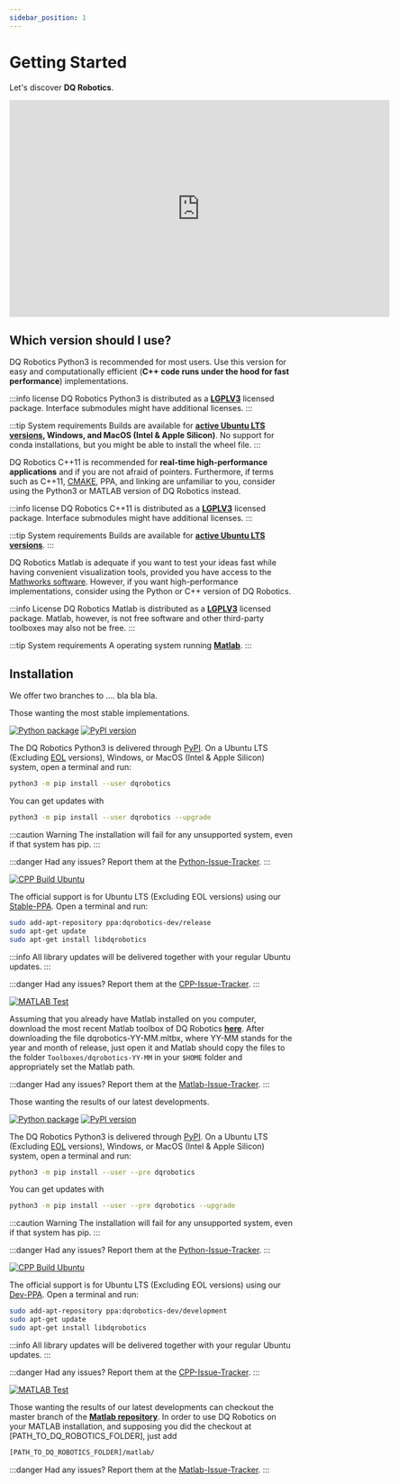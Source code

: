 ```yaml
---
sidebar_position: 1
---
```


# Getting Started

Let's discover **DQ Robotics**.

<iframe width="675" height="385" src="https://www.youtube.com/embed/e8ajS3FVMUI" title="YouTube video player" frameborder="0" allow="accelerometer; autoplay; clipboard-write; encrypted-media; gyroscope; picture-in-picture" allowfullscreen></iframe>

## Which version should I use?


<Tabs className="unique-tabs">

<TabItem value="py" label="Python">




DQ Robotics Python3 is recommended for most users. Use this version for easy and computationally efficient (**C++ code runs under the hood for fast performance**) implementations.


:::info license
DQ Robotics Python3 is distributed as a **[LGPLV3](https://choosealicense.com/licenses/lgpl-3.0/)** licensed package. 
Interface submodules might have additional licenses.
:::

:::tip System requirements
Builds are available for **[active Ubuntu LTS versions](https://wiki.ubuntu.com/Releases), Windows, and MacOS (Intel & Apple Silicon)**.
No support for conda installations, but you might be able to install the wheel file.
:::


</TabItem>
<TabItem value="cpp" label="C++">


DQ Robotics C++11 is recommended for **real-time high-performance applications** and if you are not afraid of pointers.
Furthermore, if terms such as C++11, [CMAKE](https://cmake.org/), PPA, and linking are unfamiliar to you, 
consider using the Python3 or MATLAB version of DQ Robotics instead.



:::info license
DQ Robotics C++11 is distributed as a **[LGPLV3](https://choosealicense.com/licenses/lgpl-3.0/)** licensed package. 
Interface submodules might have additional licenses.
:::

:::tip System requirements
Builds are available for **[active Ubuntu LTS versions](https://wiki.ubuntu.com/Releases)**.
:::




</TabItem>

<TabItem value="matlab" label="Matlab">

DQ Robotics Matlab is adequate if you want to test your ideas fast while having convenient visualization tools, 
provided you have access to the [Mathworks software](https://www.mathworks.com/).
However, if you want high-performance implementations, consider using the Python or C++ version of DQ Robotics.


:::info License
DQ Robotics Matlab is distributed as a **[LGPLV3](https://choosealicense.com/licenses/lgpl-3.0/)** licensed package. Matlab, however, is not free software and other third-party toolboxes may also not be free.
:::

:::tip System requirements
A operating system running **[Matlab](https://www.mathworks.com/products/matlab.html)**.
:::



</TabItem>
</Tabs>

## Installation

We offer two branches to .... bla bla bla.
<Tabs className="unique-tabs">

<TabItem value="release" label="Release (recommended)">

Those wanting the most stable implementations.

<Tabs className="unique-tabs">

<TabItem value="py" label="Python">

[![Python package](https://github.com/dqrobotics/python/actions/workflows/python_package.yml/badge.svg)](https://github.com/dqrobotics/python/actions/workflows/python_package.yml) 
[![PyPI version](https://badge.fury.io/py/dqrobotics.svg)](https://badge.fury.io/py/dqrobotics)




The DQ Robotics Python3 is delivered through [PyPI](https://pypi.org/).
On a Ubuntu LTS (Excluding [EOL](https://endoflife.software/operating-systems/linux/ubuntu) versions), 
Windows, or MacOS (Intel & Apple Silicon) system, open a terminal and run:

```bash
python3 -m pip install --user dqrobotics
```

You can get updates with

```bash
python3 -m pip install --user dqrobotics --upgrade
```

:::caution Warning
The installation will fail for any unsupported system, even if that system has pip.
:::

:::danger Had any issues?
Report them at the [Python-Issue-Tracker](https://github.com/dqrobotics/python/issues).
:::

</TabItem>
<TabItem value="cpp" label="C++">

[![CPP Build Ubuntu](https://github.com/dqrobotics/cpp/actions/workflows/cpp_build_ubuntu.yml/badge.svg?branch=master)](https://github.com/dqrobotics/cpp/actions/workflows/cpp_build_ubuntu.yml)

The official support is for Ubuntu LTS (Excluding EOL versions) using our [Stable-PPA](https://launchpad.net/~dqrobotics-dev/+archive/ubuntu/release).
Open a terminal and run:

```bash
sudo add-apt-repository ppa:dqrobotics-dev/release
sudo apt-get update
sudo apt-get install libdqrobotics
```


:::info
All library updates will be delivered together with your regular Ubuntu updates.
:::

:::danger Had any issues?
Report them at the [CPP-Issue-Tracker](https://github.com/dqrobotics/cpp/issues).
:::

</TabItem>

<TabItem value="matlab" label="Matlab">

[![MATLAB Test](https://github.com/dqrobotics/matlab/actions/workflows/matlab_test.yml/badge.svg?branch=master)](https://github.com/dqrobotics/matlab/actions/workflows/matlab_test.yml)





Assuming that you already have Matlab installed on you computer, 
download the most recent Matlab toolbox of DQ Robotics **[here](https://github.com/dqrobotics/matlab/releases/latest)**.
After downloading the file dqrobotics-YY-MM.mltbx, where YY-MM stands for the year and month of release, just open it and Matlab should copy the files to the folder `Toolboxes/dqrobotics-YY-MM` in your `$HOME` folder and appropriately set the Matlab path.

:::danger Had any issues?
Report them at the [Matlab-Issue-Tracker](https://github.com/dqrobotics/matlab/issues).
:::

</TabItem>
</Tabs>

</TabItem>

<TabItem value="dev" label="Development">

Those wanting the results of our latest developments.

<Tabs className="unique-tabs">

<TabItem value="py" label="Python">

[![Python package](https://github.com/dqrobotics/python/actions/workflows/python_package.yml/badge.svg)](https://github.com/dqrobotics/python/actions/workflows/python_package.yml) 
[![PyPI version](https://badge.fury.io/py/dqrobotics.svg)](https://badge.fury.io/py/dqrobotics)

The DQ Robotics Python3 is delivered through [PyPI](https://pypi.org/).
On a Ubuntu LTS (Excluding [EOL](https://endoflife.software/operating-systems/linux/ubuntu) versions), 
Windows, or MacOS (Intel & Apple Silicon) system, open a terminal and run:

```bash
python3 -m pip install --user --pre dqrobotics
```

You can get updates with

```bash
python3 -m pip install --user --pre dqrobotics --upgrade
``` 


:::caution Warning
The installation will fail for any unsupported system, even if that system has pip.
:::

:::danger Had any issues?
Report them at the [Python-Issue-Tracker](https://github.com/dqrobotics/python/issues).
:::

</TabItem>
<TabItem value="cpp" label="C++">

[![CPP Build Ubuntu](https://github.com/dqrobotics/cpp/actions/workflows/cpp_build_ubuntu.yml/badge.svg?branch=master)](https://github.com/dqrobotics/cpp/actions/workflows/cpp_build_ubuntu.yml)

The official support is for Ubuntu LTS (Excluding EOL versions) using our [Dev-PPA](https://launchpad.net/~dqrobotics-dev/+archive/ubuntu/development).
Open a terminal and run:

```bash
sudo add-apt-repository ppa:dqrobotics-dev/development
sudo apt-get update
sudo apt-get install libdqrobotics
```

:::info
All library updates will be delivered together with your regular Ubuntu updates.
:::

:::danger Had any issues?
Report them at the [CPP-Issue-Tracker](https://github.com/dqrobotics/cpp/issues).
:::

</TabItem>

<TabItem value="matlab" label="Matlab">

[![MATLAB Test](https://github.com/dqrobotics/matlab/actions/workflows/matlab_test.yml/badge.svg?branch=master)](https://github.com/dqrobotics/matlab/actions/workflows/matlab_test.yml)


Those wanting the results of our latest developments can checkout the master branch of the **[Matlab repository](https://github.com/dqrobotics/matlab)**.
In order to use DQ Robotics on your MATLAB installation, and supposing you did the checkout at [PATH_TO_DQ_ROBOTICS_FOLDER], just add

```bash
[PATH_TO_DQ_ROBOTICS_FOLDER]/matlab/
```


:::danger Had any issues?
Report them at the [Matlab-Issue-Tracker](https://github.com/dqrobotics/matlab/issues).
:::

</TabItem>
</Tabs>

</TabItem>
</Tabs>







